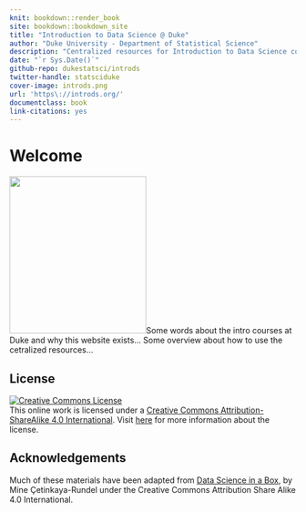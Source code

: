 ```yaml
---
knit: bookdown::render_book
site: bookdown::bookdown_site
title: "Introduction to Data Science @ Duke"
author: "Duke University - Department of Statistical Science"
description: "Centralized resources for Introduction to Data Science courses offered by the Department of Statistical Science at Duke University"
date: "`r Sys.Date()`"
github-repo: dukestatsci/introds
twitter-handle: statsciduke
cover-image: introds.png
url: 'https\://introds.org/'
documentclass: book
link-citations: yes
---
```


# Welcome {.unnumbered}

<img src="introds.png" class="cover" width="240" height="276"/>Some words about the intro courses at Duke and why this website exists... Some overview about how to use the cetralized resources...

## License {.unnumbered}

<a rel="license" href="https://creativecommons.org/licenses/by-sa/4.0/"><img src="https://licensebuttons.net/l/by-sa/4.0/88x31.png" alt="Creative Commons License" style="border-width:0"/></a><br />This online work is licensed under a <a rel="license" href="https://creativecommons.org/licenses/by-sa/4.0/">Creative Commons Attribution-ShareAlike 4.0 International</a>.
Visit [here](https://github.com/dukestatsciintrods/blob/master/LICENSE.md) for more information about the license.

## Acknowledgements {.unnumbered}

Much of these materials have been adapted from [Data Science in a Box](https://datasciencebox.org/), by Mine Çetinkaya-Rundel under the Creative Commons Attribution Share Alike 4.0 International.

